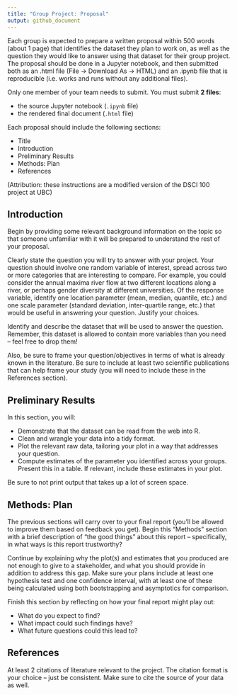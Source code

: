 ```yaml
---
title: "Group Project: Proposal"
output: github_document
---
```


Each group is expected to prepare a written proposal within 500 words (about 1 page) that identifies the dataset they plan to work on, as well as the question they would like to answer using that dataset for their group project. The proposal should be done in a Jupyter notebook, and then submitted both as an .html file (File -> Download As -> HTML) and an .ipynb file that is reproducible (i.e. works and runs without any additional files).

Only one member of your team needs to submit. You must submit **2 files**:

- the source Jupyter notebook (`.ipynb` file)
- the rendered final document (`.html` file) 

Each proposal should include the following sections:

- Title
- Introduction
- Preliminary Results
- Methods: Plan
- References

(Attribution: these instructions are a modified version of the DSCI 100 project at UBC)

## Introduction

Begin by providing some relevant background information on the topic so that someone unfamiliar with it will be prepared to understand the rest of your proposal.

Clearly state the question you will try to answer with your project. Your question should involve one random variable of interest, spread across two or more categories that are interesting to compare. For example, you could consider the annual maxima river flow at two different locations along a river, or perhaps gender diversity at different universities. Of the response variable, identify one location parameter (mean, median, quantile, etc.) and one scale parameter (standard deviation, inter-quartile range, etc.) that would be useful in answering your question. Justify your choices.

Identify and describe the dataset that will be used to answer the question. Remember, this dataset is allowed to contain more variables than you need -- feel free to drop them!

Also, be sure to frame your question/objectives in terms of what is already known in the literature. Be sure to include at least two scientific publications that can help frame your study (you will need to include these in the References section).
    
## Preliminary Results

In this section, you will:

- Demonstrate that the dataset can be read from the web into R.
- Clean and wrangle your data into a tidy format.
- Plot the relevant raw data, tailoring your plot in a way that addresses your question.
- Compute estimates of the parameter you identified across your groups. Present this in a table. If relevant, include these estimates in your plot.

Be sure to not print output that takes up a lot of screen space. 

## Methods: Plan

The previous sections will carry over to your final report (you'll be allowed to improve them based on feedback you get). Begin this "Methods" section with a brief description of "the good things" about this report -- specifically, in what ways is this report trustworthy?

Continue by explaining why the plot(s) and estimates that you produced are not enough to give to a stakeholder, and what you should provide in addition to address this gap. Make sure your plans include at least one hypothesis test and one confidence interval, with at least one of these being calculated using both bootstrapping and asymptotics for comparison.

Finish this section by reflecting on how your final report might play out:

- What do you expect to find?
- What impact could such findings have?
- What future questions could this lead to?

## References

At least 2 citations of literature relevant to the project. The citation format is your choice -- just be consistent.
Make sure to cite the source of your data as well.


